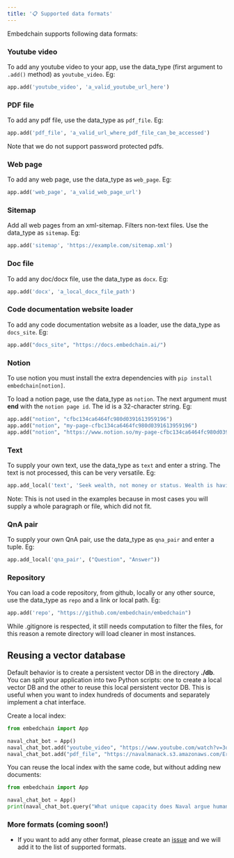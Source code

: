 ```yaml
---
title: '📋 Supported data formats'
---
```


Embedchain supports following data formats:

### Youtube video

To add any youtube video to your app, use the data_type (first argument to `.add()` method) as `youtube_video`. Eg:

```python
app.add('youtube_video', 'a_valid_youtube_url_here')
```

### PDF file

To add any pdf file, use the data_type as `pdf_file`. Eg:

```python
app.add('pdf_file', 'a_valid_url_where_pdf_file_can_be_accessed')
```

Note that we do not support password protected pdfs.

### Web page

To add any web page, use the data_type as `web_page`. Eg:

```python
app.add('web_page', 'a_valid_web_page_url')
```

### Sitemap

Add all web pages from an xml-sitemap. Filters non-text files. Use the data_type as `sitemap`. Eg:

```python
app.add('sitemap', 'https://example.com/sitemap.xml')
```

### Doc file

To add any doc/docx file, use the data_type as `docx`. Eg:

```python
app.add('docx', 'a_local_docx_file_path')
```

### Code documentation website loader

To add any code documentation website as a loader, use the data_type as `docs_site`. Eg:

```python
app.add("docs_site", "https://docs.embedchain.ai/")
```

### Notion
To use notion you must install the extra dependencies with `pip install embedchain[notion]`.

To load a notion page, use the data_type as `notion`.
The next argument must **end** with the `notion page id`. The id is a 32-character string. Eg:

```python
app.add("notion", "cfbc134ca6464fc980d0391613959196")
app.add("notion", "my-page-cfbc134ca6464fc980d0391613959196")
app.add("notion", "https://www.notion.so/my-page-cfbc134ca6464fc980d0391613959196")
```

### Text

To supply your own text, use the data_type as `text` and enter a string. The text is not processed, this can be very versatile. Eg:

```python
app.add_local('text', 'Seek wealth, not money or status. Wealth is having assets that earn while you sleep. Money is how we transfer time and wealth. Status is your place in the social hierarchy.')
```

Note: This is not used in the examples because in most cases you will supply a whole paragraph or file, which did not fit.

### QnA pair

To supply your own QnA pair, use the data_type as `qna_pair` and enter a tuple. Eg:

```python
app.add_local('qna_pair', ("Question", "Answer"))
```

### Repository

You can load a code repository, from github, locally or any other source, use the data_type as `repo` and a link or local path. Eg:

```python
app.add('repo', "https://github.com/embedchain/embedchain")
```

While .gitignore is respected, it still needs computation to filter the files, for this reason a remote directory will load cleaner in most instances.

## Reusing a vector database

Default behavior is to create a persistent vector DB in the directory **./db**. You can split your application into two Python scripts: one to create a local vector DB and the other to reuse this local persistent vector DB. This is useful when you want to index hundreds of documents and separately implement a chat interface.

Create a local index:

```python
from embedchain import App

naval_chat_bot = App()
naval_chat_bot.add("youtube_video", "https://www.youtube.com/watch?v=3qHkcs3kG44")
naval_chat_bot.add("pdf_file", "https://navalmanack.s3.amazonaws.com/Eric-Jorgenson_The-Almanack-of-Naval-Ravikant_Final.pdf")
```

You can reuse the local index with the same code, but without adding new documents:

```python
from embedchain import App

naval_chat_bot = App()
print(naval_chat_bot.query("What unique capacity does Naval argue humans possess when it comes to understanding explanations or concepts?"))
```

### More formats (coming soon!)

- If you want to add any other format, please create an [issue](https://github.com/embedchain/embedchain/issues) and we will add it to the list of supported formats.
